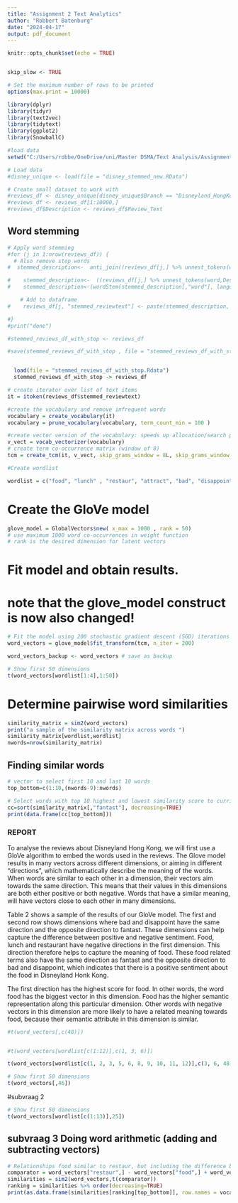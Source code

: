 ---
title: "Assignment 2 Text Analytics"
author: "Robbert Batenburg"
date: "2024-04-17"
output: pdf_document
---

```{r setup, include=FALSE}
knitr::opts_chunk$set(echo = TRUE)


skip_slow <- TRUE

# Set the maximum number of rows to be printed
options(max.print = 10000)

library(dplyr)
library(tidyr)
library(text2vec)
library(tidytext)
library(ggplot2)
library(SnowballC)

```

```{r data}
#load data
setwd("C:/Users/robbe/OneDrive/uni/Master DSMA/Text Analysis/Assignment 2 RMarkdown")

# Load data
#disney_unique <- load(file = "disney_stemmed_new.RData")
```


```{r}

# Create small dataset to work with
#reviews_df <- disney_unique[disney_unique$Branch == "Disneyland_HongKong",]
#reviews_df <- reviews_df[1:10000,]
#reviews_df$Description <- reviews_df$Review_Text

```

## Word stemming

```{r , echo=FALSE, message=FALSE}

# Apply word stemming
#for (j in 1:nrow(reviews_df)) {
  # Also remove stop words
#  stemmed_description<-  anti_join((reviews_df[j,] %>% unnest_tokens(word,Description, drop=FALSE,to_lower=TRUE) ),stop_words)

#    stemmed_description<-  ((reviews_df[j,] %>% unnest_tokens(word,Description, drop=FALSE,to_lower=TRUE) ))
#    stemmed_description<-(wordStem(stemmed_description[,"word"], language = "porter"))

    # Add to dataframe
#    reviews_df[j, "stemmed_reviewtext"] <- paste(stemmed_description, collapse = " ")

#}
#print("done")

#stemmed_reviews_df_with_stop <- reviews_df

#save(stemmed_reviews_df_with_stop , file = "stemmed_reviews_df_with_stop.Rdata")


  load(file = "stemmed_reviews_df_with_stop.Rdata")
  stemmed_reviews_df_with_stop -> reviews_df

```


```{r}
# create iterator over list of text items
it = itoken(reviews_df$stemmed_reviewtext)

#create the vocabulary and remove infrequent words
vocabulary = create_vocabulary(it)
vocabulary = prune_vocabulary(vocabulary, term_count_min = 100 )

#create vector version of the vocabulary: speeds up allocation/search process
v_vect = vocab_vectorizer(vocabulary)
# create term co-occurrence matrix (window of 8)
tcm = create_tcm(it, v_vect, skip_grams_window = 8L, skip_grams_window_context = "symmetric", weights = rep(1,8) ) 
```


```{r}
#Create wordlist

wordlist = c("food", "lunch" , "restaur", "attract", "bad", "disappoint", "ride", "fantast", "husband", "wife", "daughter", "son")

```


# Create the GloVe model

```{r}

glove_model = GlobalVectors$new( x_max = 1000 , rank = 50) 
# use maximum 1000 word co-occurrences in weight function
# rank is the desired dimension for latent vectors
```


# Fit model and obtain results.

# note that the glove_model construct is now also changed!

```{r}
# Fit the model using 200 stochastic gradient descent (SGD) iterations
word_vectors = glove_model$fit_transform(tcm, n_iter = 200)

word_vectors_backup <- word_vectors # save as backup


```


```{r}

# Show first 50 dimensions
t(word_vectors[wordlist[1:4],1:50])

```


# Determine pairwise word similarities

```{r}

similarity_matrix = sim2(word_vectors)
print("a sample of the similarity matrix across words ")
similarity_matrix[wordlist,wordlist]
nwords=nrow(similarity_matrix)

```


## Finding similar words

```{r}
# vector to select first 10 and last 10 words
top_bottom=c(1:10,(nwords-9):nwords)
```

```{r}
# Select words with top 10 highest and lowest similarity score to curri
cc=sort(similarity_matrix[,"fantast"], decreasing=TRUE)
print(data.frame(cc[top_bottom]))

```














### REPORT

To analyse the reviews about Disneyland Hong Kong, we will first use a GloVe algorithm to embed the words used in the reviews. The Glove model results in many vectors across different dimensions, or aiming in different "directions", which mathematically describe the meaning of the words. When words are similar to each other in a dimension, their vectors aim towards the same direction. This means that their values in this dimensions are both either positive or both negative. Words that have a similar meaning, will have vectors close to each other in many dimensions.

Table 2 shows a sample of the results of our GloVe model. The first and second row shows dimensions where bad and disappoint have the same direction and the opposite direction to fantast. These dimensions can help capture the difference between positive and negative sentiment. Food, lunch and restaurant have negative directions in the first dimension. This direction therefore helps to capture the meaning of food. These food related terms also have the same direction as fantast and the opposite direction to bad and disappoint, which indicates that there is a positive sentiment about the food in Disneyland Honk Kong. 

The first direction has the highest score for food. In other words, the word food has the biggest vector in this dimension. Food has the higher semantic representation along this particular dimension. Other words with negative vectors in this dimension are more likely to have a related meaning towards food, because their semantic attribute in this dimension is similar.


```{r}
#t(word_vectors[,c(48)])


#t(word_vectors[wordlist[c(1:12)],c(1, 3, 6)])

t(word_vectors[wordlist[c(1, 2, 3, 5, 6, 8, 9, 10, 11, 12)],c(3, 6, 48)])
```

```{r}

# Show first 50 dimensions
t(word_vectors[,46])
```


#subvraag 2

```{r}

# Show first 50 dimensions
t(word_vectors[wordlist[c(1:13)],25])
```

## subvraag 3 Doing word arithmetic (adding and subtracting vectors)

```{r}
# Relationships food similar to restaur, but including the difference between food and ride
comparator = word_vectors["restaur",] - word_vectors["food",] + word_vectors["ride",] 
similarities = sim2(word_vectors,t(comparator))
ranking = similarities %>% order(decreasing=TRUE)
print(as.data.frame(similarities[ranking[top_bottom]], row.names = vocabulary$term[ranking[top_bottom]]))
```